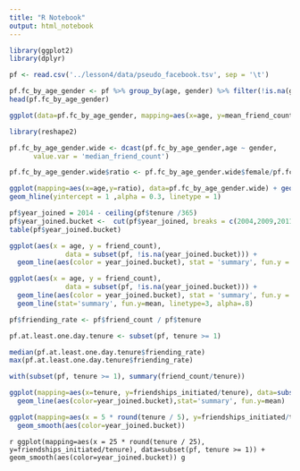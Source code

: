 ```yaml
---
title: "R Notebook"
output: html_notebook
---
```


```r
library(ggplot2)
library(dplyr)
```

```r
pf <- read.csv('../lesson4/data/pseudo_facebook.tsv', sep = '\t')
```

```r
pf.fc_by_age_gender <- pf %>% group_by(age, gender) %>% filter(!is.na(gender)) %>% summarize(mean_friend_count=mean(friend_count),median_friend_count=median(friend_count), n=n()) %>% ungroup() %>% arrange(age)
head(pf.fc_by_age_gender)

```
```r
ggplot(data=pf.fc_by_age_gender, mapping=aes(x=age, y=mean_friend_count, color=gender)) + geom_line() 
```

```r
library(reshape2)

pf.fc_by_age_gender.wide <- dcast(pf.fc_by_age_gender,age ~ gender,
      value.var = 'median_friend_count')
```

```r
pf.fc_by_age_gender.wide$ratio <- pf.fc_by_age_gender.wide$female/pf.fc_by_age_gender.wide$male

ggplot(mapping=aes(x=age,y=ratio), data=pf.fc_by_age_gender.wide) + geom_line()+
geom_hline(yintercept = 1 ,alpha = 0.3, linetype = 1)
```


```r
pf$year_joined = 2014 - ceiling(pf$tenure /365)
pf$year_joined.bucket <-  cut(pf$year_joined, breaks = c(2004,2009,2011,2012,2014))
table(pf$year_joined.bucket)
```

```r
ggplot(aes(x = age, y = friend_count), 
              data = subset(pf, !is.na(year_joined.bucket))) + 
  geom_line(aes(color = year_joined.bucket), stat = 'summary', fun.y = median)

```
```r

ggplot(aes(x = age, y = friend_count), 
              data = subset(pf, !is.na(year_joined.bucket))) + 
  geom_line(aes(color = year_joined.bucket), stat = 'summary', fun.y = mean) +
  geom_line(stat='summary', fun.y=mean, linetype=3, alpha=.8)
```
```r
pf$friending_rate <- pf$friend_count / pf$tenure

pf.at.least.one.day.tenure <- subset(pf, tenure >= 1)

median(pf.at.least.one.day.tenure$friending_rate)
max(pf.at.least.one.day.tenure$friending_rate)

with(subset(pf, tenure >= 1), summary(friend_count/tenure))
```
```r
ggplot(mapping=aes(x=tenure, y=friendships_initiated/tenure), data=subset(pf, tenure >= 1)) +
  geom_line(aes(color=year_joined.bucket),stat='summary', fun.y=mean)
```
```r

ggplot(mapping=aes(x = 5 * round(tenure / 5), y=friendships_initiated/tenure), data=subset(pf, tenure >= 1)) +
  geom_smooth(aes(color=year_joined.bucket))
```

```r

ggplot(mapping=aes(x = 25 * round(tenure / 25), y=friendships_initiated/tenure), data=subset(pf, tenure >= 1)) +
  geom_smooth(aes(color=year_joined.bucket))
g```

